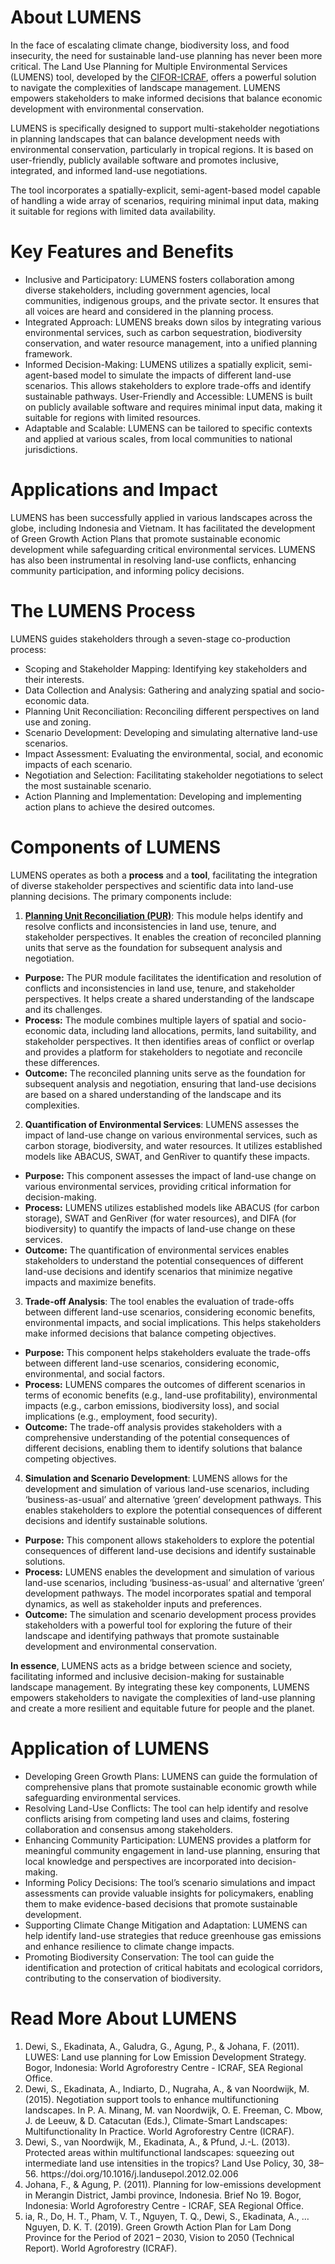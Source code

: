 # About LUMENS {#sec-intro .unnumbered}

In the face of escalating climate change, biodiversity loss, and food insecurity, the need for sustainable land-use planning has never been more critical. The Land Use Planning for Multiple Environmental Services (LUMENS) tool, developed by the [CIFOR-ICRAF](https://www.cifor-icraf.org/), offers a powerful solution to navigate the complexities of landscape management. LUMENS empowers stakeholders to make informed decisions that balance economic development with environmental conservation.

LUMENS is specifically designed to support multi-stakeholder negotiations in planning landscapes that can balance development needs with environmental conservation, particularly in tropical regions. It is based on user-friendly, publicly available software and promotes inclusive, integrated, and informed land-use negotiations.

The tool incorporates a spatially-explicit, semi-agent-based model capable of handling a wide array of scenarios, requiring minimal input data, making it suitable for regions with limited data availability.

# Key Features and Benefits

-   Inclusive and Participatory: LUMENS fosters collaboration among diverse stakeholders, including government agencies, local communities, indigenous groups, and the private sector. It ensures that all voices are heard and considered in the planning process.
-   Integrated Approach: LUMENS breaks down silos by integrating various environmental services, such as carbon sequestration, biodiversity conservation, and water resource management, into a unified planning framework.
-   Informed Decision-Making: LUMENS utilizes a spatially explicit, semi-agent-based model to simulate the impacts of different land-use scenarios. This allows stakeholders to explore trade-offs and identify sustainable pathways. User-Friendly and Accessible: LUMENS is built on publicly available software and requires minimal input data, making it suitable for regions with limited resources.
-   Adaptable and Scalable: LUMENS can be tailored to specific contexts and applied at various scales, from local communities to national jurisdictions.

# Applications and Impact

LUMENS has been successfully applied in various landscapes across the globe, including Indonesia and Vietnam. It has facilitated the development of Green Growth Action Plans that promote sustainable economic development while safeguarding critical environmental services. LUMENS has also been instrumental in resolving land-use conflicts, enhancing community participation, and informing policy decisions.

# The LUMENS Process

LUMENS guides stakeholders through a seven-stage co-production process:
  
  -   Scoping and Stakeholder Mapping: Identifying key stakeholders and their interests.
-   Data Collection and Analysis: Gathering and analyzing spatial and socio-economic data.
-   Planning Unit Reconciliation: Reconciling different perspectives on land use and zoning.
-   Scenario Development: Developing and simulating alternative land-use scenarios.
-   Impact Assessment: Evaluating the environmental, social, and economic impacts of each scenario.
-   Negotiation and Selection: Facilitating stakeholder negotiations to select the most sustainable scenario.
-   Action Planning and Implementation: Developing and implementing action plans to achieve the desired outcomes.

# Components of LUMENS

LUMENS operates as both a **process** and a **tool**, facilitating the integration of diverse stakeholder perspectives and scientific data into land-use planning decisions. The primary components include:
  
  1.  [**Planning Unit Reconciliation (PUR)**](/pur.html): This module helps identify and resolve conflicts and inconsistencies in land use, tenure, and stakeholder perspectives. It enables the creation of reconciled planning units that serve as the foundation for subsequent analysis and negotiation.
-   **Purpose:** The PUR module facilitates the identification and resolution of conflicts and inconsistencies in land use, tenure, and stakeholder perspectives. It helps create a shared understanding of the landscape and its challenges.
-   **Process:** The module combines multiple layers of spatial and socio-economic data, including land allocations, permits, land suitability, and stakeholder perspectives. It then identifies areas of conflict or overlap and provides a platform for stakeholders to negotiate and reconcile these differences.
-   **Outcome:** The reconciled planning units serve as the foundation for subsequent analysis and negotiation, ensuring that land-use decisions are based on a shared understanding of the landscape and its complexities.
2.  **Quantification of Environmental Services**: LUMENS assesses the impact of land-use change on various environmental services, such as carbon storage, biodiversity, and water resources. It utilizes established models like ABACUS, SWAT, and GenRiver to quantify these impacts.
-   **Purpose:** This component assesses the impact of land-use change on various environmental services, providing critical information for decision-making.
-   **Process:** LUMENS utilizes established models like ABACUS (for carbon storage), SWAT and GenRiver (for water resources), and DIFA (for biodiversity) to quantify the impacts of land-use change on these services.
-   **Outcome:** The quantification of environmental services enables stakeholders to understand the potential consequences of different land-use decisions and identify scenarios that minimize negative impacts and maximize benefits.
3.  **Trade-off Analysis**: The tool enables the evaluation of trade-offs between different land-use scenarios, considering economic benefits, environmental impacts, and social implications. This helps stakeholders make informed decisions that balance competing objectives.
-   **Purpose:** This component helps stakeholders evaluate the trade-offs between different land-use scenarios, considering economic, environmental, and social factors.
-   **Process:** LUMENS compares the outcomes of different scenarios in terms of economic benefits (e.g., land-use profitability), environmental impacts (e.g., carbon emissions, biodiversity loss), and social implications (e.g., employment, food security).
-   **Outcome:** The trade-off analysis provides stakeholders with a comprehensive understanding of the potential consequences of different decisions, enabling them to identify solutions that balance competing objectives.
4.  **Simulation and Scenario Development**: LUMENS allows for the development and simulation of various land-use scenarios, including 'business-as-usual' and alternative 'green' development pathways. This enables stakeholders to explore the potential consequences of different decisions and identify sustainable solutions.
-   **Purpose:** This component allows stakeholders to explore the potential consequences of different land-use decisions and identify sustainable solutions.
-   **Process:** LUMENS enables the development and simulation of various land-use scenarios, including 'business-as-usual' and alternative 'green' development pathways. The model incorporates spatial and temporal dynamics, as well as stakeholder inputs and preferences.
-   **Outcome:** The simulation and scenario development process provides stakeholders with a powerful tool for exploring the future of their landscape and identifying pathways that promote sustainable development and environmental conservation.

**In essence**, LUMENS acts as a bridge between science and society, facilitating informed and inclusive decision-making for sustainable landscape management. By integrating these key components, LUMENS empowers stakeholders to navigate the complexities of land-use planning and create a more resilient and equitable future for people and the planet.

# Application of LUMENS
- Developing Green Growth Plans: LUMENS can guide the formulation of comprehensive plans that promote sustainable economic growth while safeguarding environmental services.
- Resolving Land-Use Conflicts: The tool can help identify and resolve conflicts arising from competing land uses and claims, fostering collaboration and consensus among stakeholders.
- Enhancing Community Participation: LUMENS provides a platform for meaningful community engagement in land-use planning, ensuring that local knowledge and perspectives are incorporated into decision-making.
- Informing Policy Decisions: The tool's scenario simulations and impact assessments can provide valuable insights for policymakers, enabling them to make evidence-based decisions that promote sustainable development.
- Supporting Climate Change Mitigation and Adaptation: LUMENS can help identify land-use strategies that reduce greenhouse gas emissions and enhance resilience to climate change impacts.
- Promoting Biodiversity Conservation: The tool can guide the identification and protection of critical habitats and ecological corridors, contributing to the conservation of biodiversity.

# Read More About LUMENS

1. Dewi, S., Ekadinata, A., Galudra, G., Agung, P., & Johana, F. (2011). LUWES: Land use planning for Low Emission Development Strategy. Bogor, Indonesia: World Agroforestry Centre - ICRAF, SEA Regional Office.
2. Dewi, S., Ekadinata, A., Indiarto, D., Nugraha, A., & van Noordwijk, M. (2015). Negotiation support tools to enhance multifunctioning landscapes. In P. A. Minang, M. van Noordwijk, O. E. Freeman, C. Mbow, J. de Leeuw, & D. Catacutan (Eds.), Climate-Smart Landscapes: Multifunctionality In Practice. World Agroforestry Centre (ICRAF).
3. Dewi, S., van Noordwijk, M., Ekadinata, A., & Pfund, J.-L. (2013). Protected areas within multifunctional landscapes: squeezing out intermediate land use intensities in the tropics? Land Use Policy, 30, 38–56. https://doi.org/10.1016/j.landusepol.2012.02.006
4. Johana, F., & Agung, P. (2011). Planning for low-emissions development in Merangin District, Jambi province, Indonesia. Brief No 19. Bogor, Indonesia: World Agroforestry Centre - ICRAF, SEA Regional Office.
5. ia, R., Do, H. T., Pham, V. T., Nguyen, T. Q., Dewi, S., Ekadinata, A., ... Nguyen, D. K. T. (2019). Green Growth Action Plan for Lam Dong Province for the Period of 2021 – 2030, Vision to 2050 (Technical Report). World Agroforestry (ICRAF).
